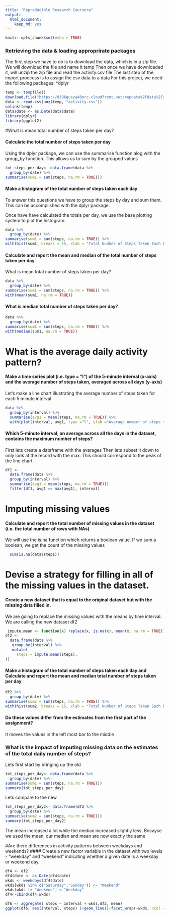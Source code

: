 ---
title: "Reproducible Research Coursera"
output: 
  html_document: 
    keep_md: yes
---

```{r setup, include=FALSE}
knitr::opts_chunk$set(echo = TRUE)
```

### Retrieving the data & loading approprirate packages
The first step we have to do is to download the data, which is in a zip file. We will download the file and name it temp
Then once we have downloaded it, will unzip the zip file and read the activity.csv file
The last step of the import proccess is to assign the csv data to a data
For this project, we need the following packages:
*dplyr

```{r temp}
temp <- tempfile()
download.file("https://d396qusza40orc.cloudfront.net/repdata%2Fdata%2Factivity.zip",temp)
data <- read.csv(unz(temp, "activity.csv"))
unlink(temp)
data$date <- as.Date(data$date)
library(dplyr)
library(ggplot2)
```
#What is mean total number of steps taken per day?

#### Calculate the total number of steps taken per day
Using the dplyr package, we can use the summarise function alog with the group_by function. This allows us to sum by the grouped values
```{r data0}
tot_steps_per_day<- data.frame(data %>%
  group_by(date) %>%
summarise(sum1 = sum(steps, na.rm = TRUE)))

```
#### Make a histogram of the total number of steps taken each day

To answer this questions we have to group the steps by day and sum them. This can be accomplished with the dplyr package.

Once have have calculated the totals per day, we use the base plotting system to plot the histogram. 
```{r data}
data %>%
  group_by(date) %>%
summarise(sum1 = sum(steps, na.rm = TRUE)) %>%
with(hist(sum1, breaks = 15, xlab = "Total Number of Steps Taken Each Day", main ="Total Number of Steps Taken Each Day Frequency"))
```




#### Calculate and report the mean and median of the total number of steps taken per day

What is mean total number of steps taken per day?
```{r data1}
data %>%
  group_by(date) %>%
summarise(sum1 = sum(steps, na.rm = TRUE)) %>%
with(mean(sum1, na.rm = TRUE))
```
#### What is median total number of steps taken per day?
```{r data2}
data %>%
  group_by(date) %>%
summarise(sum1 = sum(steps, na.rm = TRUE)) %>%
with(median(sum1, na.rm = TRUE))
```


# What is the average daily activity pattern?
#### Make a time series plot (i.e. type = "l") of the 5-minute interval (x-axis) and the average number of steps taken, averaged across all days (y-axis)
Let's make a line chart illustrating the average number of steps taken for each 5 minute interval

``` {r data3}
data %>%
  group_by(interval) %>%
  summarise(avg1 = mean(steps, na.rm = TRUE)) %>%
  with(plot(interval, avg1, type ="l", ylab ="Average number of steps taken"))
```




#### Which 5-minute interval, on average across all the days in the dataset, contains the maximum number of steps?
First lets create a dataframe with the averages
Then lets subset it down to only look at the record with the max. This should correspond to the peak of the line chart

``` {r data 4}
df1 <- 
  data.frame(data %>%
  group_by(interval) %>%
  summarise(avg1 = mean(steps, na.rm = TRUE)))
  filter(df1, avg1 == max(avg1), interval)
```

# Imputing missing values

####  Calculate and report the total number of missing values in the dataset (i.e. the total number of rows with NAs)

We will use the is.na function which returns a boolean value. If we sum a boolean, we get the count of the missing values

``` {r data 5}
  sum(is.na(data$steps))
```


# Devise a strategy for filling in all of the missing values in the dataset.
####  Create a new dataset that is equal to the original dataset but with the missing data filled in.

We are going to replace the missing values with the means by time interval. 
We are calling the new dataset df2

``` {r data 6}

 impute.mean <- function(x) replace(x, is.na(x), mean(x, na.rm = TRUE))
df2 <-
  data.frame(data %>%
   group_by(interval) %>%
   mutate(
     steps = impute.mean(steps),
))
```

#### Make a histogram of the total number of steps taken each day and Calculate and report the mean and median total number of steps taken per day
``` {r data 7}
df2 %>%
  group_by(date) %>%
summarise(sum2 = sum(steps, na.rm = TRUE)) %>%
with(hist(sum2, breaks = 15, xlab = "Total Number of Steps Taken Each Day", main ="Total Number of Steps Taken Each Day Frequency"))
```

#### Do these values differ from the estimates from the first part of the assignment?
It moves the values in the left most bar to the middle

### What is the impact of imputing missing data on the estimates of the total daily number of steps?
Lets first start by bringing up the old
```{r data7}
tot_steps_per_day<- data.frame(data %>%
  group_by(date) %>%
summarise(sum1 = sum(steps, na.rm = TRUE)))
summary(tot_steps_per_day)
```
Lets compare to the new
```{r data8}
tot_steps_per_day2<- data.frame(df2 %>%
  group_by(date) %>%
summarise(sum2 = sum(steps, na.rm = TRUE)))
summary(tot_steps_per_day2)
```
The mean increased a lot while the median increased slightly less. Becayse we used the mean, our median and mean are now exactly the same

#Are there differences in activity patterns between weekdays and weekends?
#### Create a new factor variable in the dataset with two levels - "weekday" and "weekend" indicating whether a given date is a weekday or weekend day.
``` {r data9}
df4 <- df2
df4$date <- as.Date(df4$date)
wkds <- weekdays(df4$date)
wkds[wkds %in% c("Saturday","Sunday")] <- "Weekend"
wkds[wkds != "Weekend"] <-"Weekday"
df4<-cbind(df4,wkds)
```


``` {r data10}
df6 <- aggregate( steps ~ interval + wkds,df2, mean)
ggplot(df6, aes(interval, steps) )+geom_line()+facet_wrap(~wkds, ncol = 1)
```
